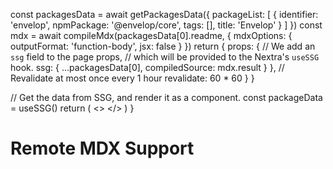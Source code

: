 
  const packagesData = await getPackagesData({
    packageList: [
      {
        identifier: 'envelop',
        npmPackage: '@envelop/core',
        tags: [],
        title: 'Envelop'
      }
    ]
  })
  const mdx = await compileMdx(packagesData[0].readme, {
    mdxOptions: {
      outputFormat: 'function-body',
      jsx: false
    }
  })
  return {
    props: {
      // We add an `ssg` field to the page props,
      // which will be provided to the Nextra's `useSSG` hook.
      ssg: {
        ...packagesData[0],
        compiledSource: mdx.result
      }
    },
    // Revalidate at most once every 1 hour
    revalidate: 60 * 60
  }
}

  // Get the data from SSG, and render it as a component.
  const packageData = useSSG()
  return (
    <>
      <PackageCmd packages={[packageData.npmPackage]} />
      <MDXRemote compiledSource={packageData.compiledSource} />
    </>
  )
}

# Remote MDX Support

<PackageApiDocs />
